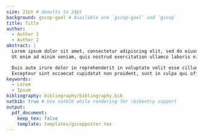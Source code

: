 ```yaml
---
size: 22pt # deaults to 24pt
background: gscop-gael # Available are `gscop-gael` and `gscop`
title: Title
author: 
  - Author 1
  - Author 2
abstract: |
  Lorem ipsum dolor sit amet, consectetur adipiscing elit, sed do eiusmod tempor incididunt ut labore et dolore magna aliqua. 
  Ut enim ad minim veniam, quis nostrud exercitation ullamco laboris nisi ut aliquip ex ea commodo consequat.

  Duis aute irure dolor in reprehenderit in voluptate velit esse cillum dolore eu fugiat nulla pariatur. 
  Excepteur sint occaecat cupidatat non proident, sunt in culpa qui officia deserunt mollit anim id est laborum.
keywords:
  - Lorem
  - Ipsum
bibliography: bibliography/bibliography.bib
natbib: true # Use natbib while rendering for \bibentry support
output: 
  pdf_document:
    keep_tex: false
    template: templates/gscopposter.tex
---
```


<!-- ---------------- -->
<!-- SEPARATE COLUMNS -->
<!-- ---------------- -->
\begin{columns}

<!-- FIRST COLUMN -->
\column{0.5}

\block[bodyoffsety=4cm]{Lorem}{
  Lorem ipsum dolor sit amet, consectetur adipiscing elit, sed do eiusmod tempor incididunt ut labore et dolore magna aliqua. 
  
  \vspace{0.7cm}
  \begin{greenbox}{Lorem ipsum 1}
    Ut enim ad minim veniam, quis nostrud exercitation ullamco laboris nisi ut aliquip ex ea commodo consequat. 
  \end{greenbox}
  
  \vspace{0.7cm}
  \begin{redbox}{Lorem ipsum 2}
    Duis aute irure dolor in reprehenderit in voluptate velit esse cillum dolore eu fugiat nulla pariatur.
  \end{redbox}
  
  \vspace{0.7cm}
  \begin{bluebox}{Lorem ipsum}
    Excepteur sint occaecat cupidatat non proident, sunt in culpa qui   officia deserunt mollit anim id est laborum.
  \end{bluebox}
}

<!-- SECOND COLUMN -->
\column{0.5}

\block[bodyoffsety=4cm]{Ipsum}{
  Lorem ipsum dolor sit amet, consectetur adipiscing elit, sed do eiusmod tempor incididunt ut labore et dolore magna aliqua. 
  
  \vspace{0.7cm}
  \begin{enumerate}
    \item{Ut enim ad minim veniam, quis nostrud exercitation ullamco laboris nisi ut aliquip ex ea commodo consequat.}
    \item{Duis aute irure dolor in reprehenderit in voluptate velit esse cillum dolore eu fugiat nulla pariatur.}
  \end{enumerate}
}

%\block[bodyoffsety=4cm]{Literature}{
  %\small
  %%\printbibliography[heading=none]
  %\nobibliography{publications}
  %\begin{itemize}
    %\item{\bibentry{book1}}
    %\item{\bibentry{book2}}
  %\end{itemize}
%}

\end{columns}



<!-- -------------- -->
<!-- ENDING SECTION -->
<!-- -------------- -->
\block[bodyoffsety=4cm]{Lorem ipsum}{
  \begin{itemize}
    \item{\textbf{Test}: \bibentry{misc1}}
    \item{Something else for test}
  \end{itemize}
}
